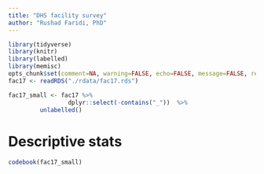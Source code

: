 ```yaml
---
title: "DHS facility survey"
author: "Rushad Faridi, PhD"
---
```



```r
library(tidyverse)
library(knitr)
library(labelled)
library(memisc)
opts_chunk$set(comment=NA, warning=FALSE, echo=FALSE, message=FALSE, results="asis", cache=FALSE, prompt=FALSE)
fac17 <- readRDS("./rdata/fac17.rds")
```

```r
fac17_small <- fac17 %>% 
                 dplyr::select(-contains("_"))  %>% 
		 unlabelled()
```


# Descriptive stats

```r
codebook(fac17_small)
```


